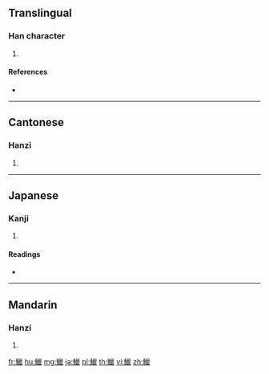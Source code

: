 {{character info/new}}
==Translingual==

===Han character===
{{Han char|rn=195|rad=魚|as=15|sn=26|four=|canj=NFVVV}}

# {{defn|Han|sort=魚15}}

====References====
* {{Han ref|kx=1480.130|dkj=46588|dj=2011.410|hdz=74720.060|uh=9C72|ud=40050}}

----

==Cantonese==

===Hanzi===
{{yue-hanzi|jyut=laap<sup>6</sup>|y=laap<sup>6</sup>}}

# {{defn|lang=yue|sort=魚15}}

----

==Japanese==

===Kanji===
{{ja-kanji|grade=|rs=魚15}}

# {{defn|lang=ja|sort=魚15}}

====Readings====
* {{ja-readings|on=[[りょう]] (ryō)|kun=[[からすみ]] (karasumi)}}

----

==Mandarin==

===Hanzi===
{{cmn-hanzi|pin=[[liè]] ([[lie4]])|wg=lieh<sup>4</sup>}}

# {{defn|lang=cmn|sort=魚15}}

[[fr:鱲]]
[[hu:鱲]]
[[mg:鱲]]
[[ja:鱲]]
[[pl:鱲]]
[[th:鱲]]
[[vi:鱲]]
[[zh:鱲]]
